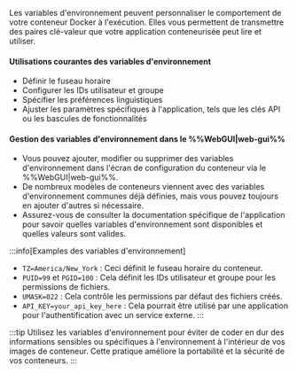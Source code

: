 Les variables d'environnement peuvent personnaliser le comportement de votre conteneur Docker à l'exécution. Elles vous permettent de transmettre des paires clé-valeur que votre application conteneurisée peut lire et utiliser.

<h4>Utilisations courantes des variables d'environnement</h4>

- Définir le fuseau horaire
- Configurer les IDs utilisateur et groupe
- Spécifier les préférences linguistiques
- Ajuster les paramètres spécifiques à l'application, tels que les clés API ou les bascules de fonctionnalités

<h4>Gestion des variables d'environnement dans le %%WebGUI|web-gui%%</h4>

- Vous pouvez ajouter, modifier ou supprimer des variables d'environnement dans l'écran de configuration du conteneur via le %%WebGUI|web-gui%%.
- De nombreux modèles de conteneurs viennent avec des variables d'environnement communes déjà définies, mais vous pouvez toujours en ajouter d'autres si nécessaire.
- Assurez-vous de consulter la documentation spécifique de l'application pour savoir quelles variables d'environnement sont disponibles et quelles valeurs sont valides.

:::info[Examples des variables d'environnement]
- `TZ=America/New_York` : Ceci définit le fuseau horaire du conteneur.
- `PUID=99` et `PGID=100` : Cela définit les IDs utilisateur et groupe pour les permissions de fichiers.
- `UMASK=022` : Cela contrôle les permissions par défaut des fichiers créés.
- `API_KEY=your_api_key_here` : Cela pourrait être utilisé par une application pour l'authentification avec un service externe.
:::

:::tip
Utilisez les variables d'environnement pour éviter de coder en dur des informations sensibles ou spécifiques à l'environnement à l'intérieur de vos images de conteneur. Cette pratique améliore la portabilité et la sécurité de vos conteneurs.
:::
